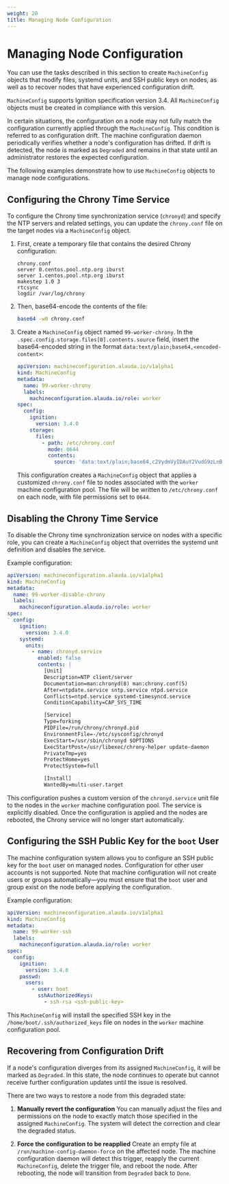```yaml
---
weight: 20
title: Managing Node Configuration
---
```


# Managing Node Configuration

You can use the tasks described in this section to create `MachineConfig` objects that modify files, systemd units, and SSH public keys on nodes, as well as to recover nodes that have experienced configuration drift.

`MachineConfig` supports Ignition specification version 3.4. All `MachineConfig` objects must be created in compliance with this version.

In certain situations, the configuration on a node may not fully match the configuration currently applied through the `MachineConfig`. This condition is referred to as configuration drift. The machine configuration daemon periodically verifies whether a node's configuration has drifted. If drift is detected, the node is marked as `Degraded` and remains in that state until an administrator restores the expected configuration.

The following examples demonstrate how to use `MachineConfig` objects to manage node configurations.

## Configuring the Chrony Time Service

To configure the Chrony time synchronization service (`chronyd`) and specify the NTP servers and related settings, you can update the `chrony.conf` file on the target nodes via a `MachineConfig` object.

1. First, create a temporary file that contains the desired Chrony configuration:

   ```text
   chrony.conf
   server 0.centos.pool.ntp.org iburst
   server 1.centos.pool.ntp.org iburst
   makestep 1.0 3
   rtcsync
   logdir /var/log/chrony
   ```

2. Then, base64-encode the contents of the file:

   ```bash
   base64 -w0 chrony.conf
   ```

3. Create a `MachineConfig` object named `99-worker-chrony`. In the `.spec.config.storage.files[0].contents.source` field, insert the base64-encoded string in the format `data:text/plain;base64,<encoded-content>`:

   ```yaml
   apiVersion: machineconfiguration.alauda.io/v1alpha1
   kind: MachineConfig
   metadata:
     name: 99-worker-chrony
     labels:
       machineconfiguration.alauda.io/role: worker
   spec:
     config:
       ignition:
         version: 3.4.0
       storage:
         files:
           - path: /etc/chrony.conf
             mode: 0644
             contents:
               source: 'data:text/plain;base64,c2VydmVyIDAuY2VudG9zLnBvb2wubnRwLm9yZyBpYnVyc3QKc2VydmVyIDEuY2VudG9zLnBvb2wubnRwLm9yZyBpYnVyc3QKbWFrZXN0ZXAgMS4wIDMKcnRjc3luYwpsb2dkaXIgL3Zhci9sb2cvY2hyb255Cg=='
   ```

   This configuration creates a `MachineConfig` object that applies a customized `chrony.conf` file to nodes associated with the `worker` machine configuration pool. The file will be written to `/etc/chrony.conf` on each node, with file permissions set to `0644`.

## Disabling the Chrony Time Service

To disable the Chrony time synchronization service on nodes with a specific role, you can create a `MachineConfig` object that overrides the systemd unit definition and disables the service.

Example configuration:

```yaml
apiVersion: machineconfiguration.alauda.io/v1alpha1
kind: MachineConfig
metadata:
  name: 99-worker-disable-chrony
  labels:
    machineconfiguration.alauda.io/role: worker
spec:
  config:
    ignition:
      version: 3.4.0
    systemd:
      units:
        - name: chronyd.service
          enabled: false
          contents: |
            [Unit]
            Description=NTP client/server
            Documentation=man:chronyd(8) man:chrony.conf(5)
            After=ntpdate.service sntp.service ntpd.service
            Conflicts=ntpd.service systemd-timesyncd.service
            ConditionCapability=CAP_SYS_TIME

            [Service]
            Type=forking
            PIDFile=/run/chrony/chronyd.pid
            EnvironmentFile=-/etc/sysconfig/chronyd
            ExecStart=/usr/sbin/chronyd $OPTIONS
            ExecStartPost=/usr/libexec/chrony-helper update-daemon
            PrivateTmp=yes
            ProtectHome=yes
            ProtectSystem=full

            [Install]
            WantedBy=multi-user.target
```

This configuration pushes a custom version of the `chronyd.service` unit file to the nodes in the `worker` machine configuration pool. The service is explicitly disabled. Once the configuration is applied and the nodes are rebooted, the Chrony service will no longer start automatically.

## Configuring the SSH Public Key for the `boot` User

The machine configuration system allows you to configure an SSH public key for the `boot` user on managed nodes. Configuration for other user accounts is not supported. Note that machine configuration will not create users or groups automatically—you must ensure that the `boot` user and group exist on the node before applying the configuration.

Example configuration:

```yaml
apiVersion: machineconfiguration.alauda.io/v1alpha1
kind: MachineConfig
metadata:
  name: 99-worker-ssh
  labels:
    machineconfiguration.alauda.io/role: worker
spec:
  config:
    ignition:
      version: 3.4.0
    passwd:
      users:
        - user: boot
          sshAuthorizedKeys:
            - ssh-rsa <ssh-public-key>
```

This `MachineConfig` will install the specified SSH key in the `/home/boot/.ssh/authorized_keys` file on nodes in the `worker` machine configuration pool.

## Recovering from Configuration Drift

If a node's configuration diverges from its assigned `MachineConfig`, it will be marked as `Degraded`. In this state, the node continues to operate but cannot receive further configuration updates until the issue is resolved.

There are two ways to restore a node from this degraded state:

1. **Manually revert the configuration**
   You can manually adjust the files and permissions on the node to exactly match those specified in the assigned `MachineConfig`. The system will detect the correction and clear the degraded status.

2. **Force the configuration to be reapplied**
   Create an empty file at `/run/machine-config-daemon-force` on the affected node. The machine configuration daemon will detect this trigger, reapply the current `MachineConfig`, delete the trigger file, and reboot the node. After rebooting, the node will transition from `Degraded` back to `Done`.
